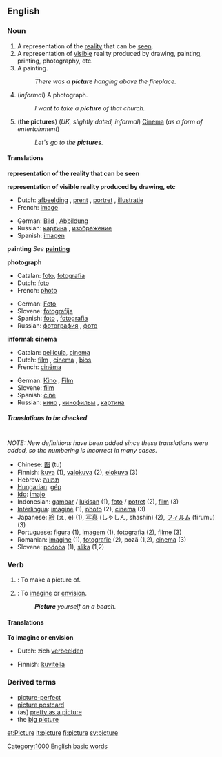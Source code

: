 ==English==

{{rank|watch|equal|afternoon|868|picture|study|father\'s|killed}}

===Noun===
{{en-noun-reg}}

# A representation of the [[reality]] that can be [[see]]n.<!--what does this mean? Clarify this definition-->
# A representation of [[visible]] reality produced by drawing, painting, printing, photography, etc.
# A painting.
#:''There was a '''picture''' hanging above the fireplace.''
# (''informal'') A photograph.
#:''I want to take a '''picture''' of that church.''
# ('''the pictures''') (''UK, slightly dated, informal'') [[Cinema]] (''as a form of entertainment'')
#:''Let's go to the '''pictures'''.''

====Translations====

'''representation of the reality that can be seen'''
{{top}}
{{mid}}
{{bottom}}

'''representation of visible reality produced by drawing, etc'''
{{top}}
*Dutch: [[afbeelding]] {{f}}, [[prent]] {{f}}, [[portret]] {{n}}, [[illustratie]] {{f}}
*French: [[image#French|image]] {{f}}
{{mid}}
*German: [[Bild]] {{n}}, [[Abbildung]] {{f}}
*Russian: [[картина]] {{f}}, [[изображение]] {{n}}
*Spanish: [[imagen]] {{f}}
{{bottom}}

'''painting'''
''See'' '''[[painting]]'''

'''photograph'''
<!--Note: include INFORMAL translations in this table, where these exist-->
{{top}}
*Catalan: [[foto]], [[fotografia]] {{f}}
*Dutch: [[foto#Dutch|foto]] {{m}}
*French: [[photo#French|photo]] {{f}}
{{mid}}
*German: [[Foto#German|Foto]] {{n}}
*Slovene: [[fotografija]] {{f}} 
*Spanish: [[foto#Spanish|foto]] {{f}}, [[fotografia]] {{f}} 
*Russian: [[фотография]] {{f}}, [[фото]] {{n}}
{{bottom}}

'''informal: cinema'''
<!--Note: include INFORMAL translations in this table, where these exist-->
{{top}}
*Catalan: [[pellícula]], [[cinema]]
*Dutch: [[film#Dutch|film]] {{m}}, [[cinema]] {{m}}, [[bios]] {{m}}
*French: [[cinéma]] {{m}}
{{mid}}
*German: [[Kino]] {{n}}, [[film#German|Film]] {{m}}
*Slovene: [[film]] {{m}}
*Spanish: [[cine]] {{m}}
*Russian: [[кино]] {{n}}, [[кинофильм]] {{m}}, [[картина]] {{f}}
{{bottom}}

=====Translations to be checked=====
<!--Remove this section once all of the translations below have been moved into the tables above.-->
{{checktrans}}<br>''NOTE: New definitions have been added since these translations were added, so the numbering is incorrect in many cases.''

*Chinese: [[图]] (tu)
*Finnish: [[kuva]] (1), [[valokuva]] (2), [[elokuva]] (3)
*Hebrew: [[תמונה]] {{f}}
*[[Hungarian]]: [[gép]]
*[[Ido]]: [[imajo]]
*Indonesian: [[gambar]] / [[lukis|lukisan]] (1), [[foto]] / [[potret]] (2), [[film]] (3)
*[[Interlingua]]: [[imagine]] (1), [[photo]] (2), [[cinema]] (3)
*Japanese: [[絵]] (え, e) (1), [[写真]] (しゃしん, shashin) (2), [[フィルム]] (firumu) (3)
*Portuguese: [[figura]] {{f}} (1), [[imagem]] {{f}} (1), [[fotografia]] {{f}} (2), [[filme]] {{m}} (3)
*Romanian: [[imagine]] {{n}} (1), [[fotografie]] {{f}} (2), poză {{f}} (1,2), [[cinema]] {{n}} (3)
*Slovene: [[podoba]] {{f}} (1), [[slika]] {{f}} (1,2)

===Verb===
{{en-infl-reg-other-e|pictur|e}}

# {{transitive}}: To make a picture of.<!--clarify this definition-->
# {{transitive}}: To [[imagine]] or [[envision]].
#:'''''Picture''' yourself on a beach.''

====Translations====
'''To imagine or envision'''
*Dutch: zich [[verbeelden]]

{{checktrans}}
*Finnish: [[kuvitella]]

===Derived terms===
*[[picture-perfect]]
*[[picture postcard]]
*(as) [[pretty as a picture]]
*the [[big picture]]

{{rfc}}

[[Category:1000 English basic words]]

[[et:Picture]]
[[it:picture]]
[[fi:picture]]
[[sv:picture]]